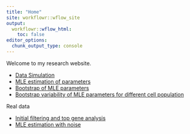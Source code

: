 ---
title: "Home"
site: workflowr::wflow_site
output:
  workflowr::wflow_html:
    toc: false
editor_options:
  chunk_output_type: console
---

Welcome to my research website.

* [Data Simulation](Data_simulation.html)
* [MLE estimation of parameters](MLE_estimates.html)
* [Bootstrap of MLE parameters](MLE_bootstrap.html)
* [Bootstrap variability of MLE parameters for different cell population](MLE_bootstrap_variability_by_sample_size.html)


Real data 

* [Initial filtering and top gene analysis](Real_data_filter.html)
* [MLE estimation with noise ](MLE_estimation_with_noise_parameter.html)
